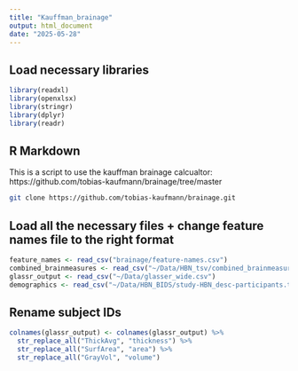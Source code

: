 ```yaml
---
title: "Kauffman_brainage"
output: html_document
date: "2025-05-28"
---
```


## Load necessary libraries

```r
library(readxl)
library(openxlsx)
library(stringr)
library(dplyr)
library(readr)
```

## R Markdown

This is a script to use the kauffman brainage calcualtor: https://github.com/tobias-kaufmann/brainage/tree/master

```bash
git clone https://github.com/tobias-kaufmann/brainage.git

```

## Load all the necessary files + change feature names file to the right format

```r
feature_names <- read_csv("brainage/feature-names.csv")
combined_brainmeasures <- read_csv("~/Data/HBN_tsv/combined_brainmeasures.csv")
glassr_output <- read_csv("~/Data/glasser_wide.csv")
demographics <- read_csv("~/Data/HBN_BIDS/study-HBN_desc-participants.tsv")

```

## Rename subject IDs

```r
colnames(glassr_output) <- colnames(glassr_output) %>%
  str_replace_all("ThickAvg", "thickness") %>%
  str_replace_all("SurfArea", "area") %>%
  str_replace_all("GrayVol", "volume")

```

